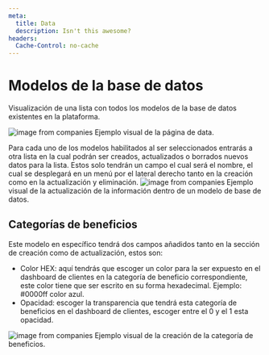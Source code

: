 ```yaml
---
meta:
  title: Data
  description: Isn't this awesome?
headers:
  Cache-Control: no-cache
---
```


# Modelos de la base de datos

Visualización de una lista con todos los modelos de la base de datos existentes en la plataforma.

![image from companies](/images/docs/data.png)
Ejemplo visual de la página de data.

Para cada uno de los modelos habilitados al ser seleccionados entrarás a otra lista en la cual podrán ser creados, actualizados o borrados nuevos datos para la lista. Estos solo tendrán un campo el cual será el nombre, el cual se desplegará en un menú por el lateral derecho tanto en la creación como en la actualización y eliminación.
![image from companies](/images/docs/actData.png)
Ejemplo visual de la actualización de la información dentro de un modelo de base de datos.

## Categorías de beneficios

Este modelo en específico tendrá dos campos añadidos tanto en la sección de creación como de actualización, estos son:

- Color HEX: aquí tendrás que escoger un color para la ser expuesto en el dashboard de clientes en la categoría de beneficio correspondiente, este color tiene que ser escrito en su forma hexadecimal. Ejemplo: #0000ff color azul.
- Opacidad: escoger la transparencia que tendrá esta categoría de beneficios en el dashboard de clientes, escoger entre el 0 y el 1 esta opacidad.

![image from companies](/images/docs/category.png)
Ejemplo visual de la creación de la categoría de beneficios.
